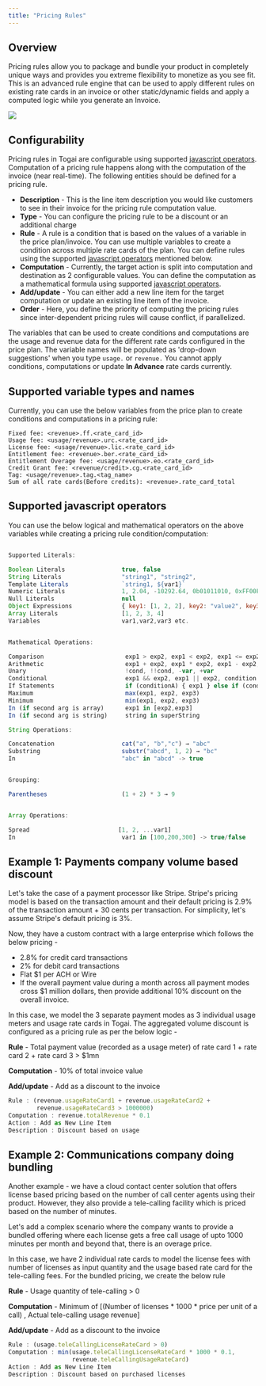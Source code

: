 ```yaml
---
title: "Pricing Rules"
---
```


## Overview
Pricing rules allow you to package and bundle your product in completely unique ways and provides you extreme flexibility to monetize as you see fit. This is an advanced rule engine that can be used to apply different rules on existing rate cards in an invoice or other static/dynamic fields and apply a computed logic while you generate an Invoice.


<Frame caption="Configurability of pricing rules">
  <img src="/docs/images/pricing-rule-configurability.png" />
</Frame>


## Configurability

Pricing rules in Togai are configurable using supported [javascript operators](/docs/pricing-rules#supported-javascript-operators). Computation of a pricing rule happens along with the computation of the invoice (near real-time). The following entities should be defined for a pricing rule.

* **Description** - This is the line item description you would like customers to see in their invoice for the pricing rule computation value.
* **Type** - You can configure the pricing rule to be a discount or an additional charge
* **Rule** - A rule is a condition that is based on the values of a variable in the price plan/invoice. You can use multiple variables to create a condition across multiple rate cards of the plan. You can define rules using the supported [javascript operators](/docs/pricing-rules#supported-javascript-operators) mentioned below.
* **Computation** - Currently, the target action is split into computation and destination as 2 configurable values. You can define the computation as a mathematical formula using supported [javascript operators](/docs/pricing-rules#supported-javascript-operators).
* **Add/update** - You can either add a new line item for the target computation or update an existing line item of the invoice.
* **Order** - Here, you define the priority of computing the pricing rules since inter-dependent pricing rules will cause conflict, if parallelized.

<Tip>The variables that can be used to create conditions and computations are the usage and revenue data for the different rate cards configured in the price plan. The variable names will be populated as 'drop-down suggestions' when you type `usage.` or `revenue.`  You cannot apply conditions, computations or update **In Advance** rate cards currently.</Tip>

## Supported variable types and names
Currently, you can use the below variables from the price plan to create conditions and computations in a pricing rule:

```
Fixed fee: <revenue>.ff.<rate_card_id>
Usage fee: <usage/revenue>.urc.<rate_card_id>
License fee: <usage/revenue>.lic.<rate_card_id>
Entitlement fee: <revenue>.ber.<rate_card_id>
Entitlement Overage fee: <usage/revenue>.eo.<rate_card_id>
Credit Grant fee: <revenue/credit>.cg.<rate_card_id>
Tag: <usage/revenue>.tag.<tag_name>
Sum of all rate cards(Before credits): <revenue>.rate_card_total 
```

## Supported javascript operators

You can use the below logical and mathematical operators on the above variables while creating a pricing rule condition/computation:

```js

Supported Literals:

Boolean Literals 		        true, false
String Literals     		    "string1", "string2", 
Template Literals	        	`string1, ${var1}`
Numeric Literals		        1, 2.04, -10292.64, 0b01011010, 0xFF00FF, etc.
Null Literals	                null
Object Expressions          	{ key1: [1, 2, 2], key2: "value2", key3: 'value3' }
Array Literals                  [1, 2, 3, 4]
Variables                       var1,var2,var3 etc.


Mathematical Operations:

Comparison 		                 exp1 > exp2, exp1 < exp2, exp1 <= exp2, exp1 === exp2, exp1 !== exp2
Arithmetic                  	 exp1 + exp2, exp1 * exp2, exp1 - exp2, exp1 / exp2, exp1 % exp2
Unary		                     !cond, !!cond, -var, +var
Conditional                      exp1 && exp2, exp1 || exp2, condition ? exp1 : exp2
If Statements	                 if (conditionA) { exp1 } else if (conditionB) { exp2 } else { exp3 }
Maximum 		                 max(exp1, exp2, exp3)
Minimum                      	 min(exp1, exp2, exp3)
In (if second arg is array)      exp1 in [exp2,exp3] 
In (if second arg is string)     string in superString

String Operations: 

Concatenation		            cat("a", "b","c") → "abc"
Substring                       substr("abcd", 1, 2) → "bc"
In                              "abc" in "abcd" -> true


Grouping: 

Parentheses		                (1 + 2) * 3 → 9


Array Operations:

Spread                         [1, 2, ...var1]
In                              var1 in [100,200,300] -> true/false
```

## Example 1: Payments company volume based discount

Let's take the case of a payment processor like Stripe. Stripe's pricing model is based on the transaction amount and their default pricing is 2.9% of the transaction amount + 30 cents per transaction. For simplicity, let's assume Stripe's default pricing is 3%.

Now, they have a custom contract with a large enterprise which follows the below pricing - 

* 2.8% for credit card transactions
* 2% for debit card transactions
* Flat $1 per ACH or Wire
* If the overall payment value during a month across all payment modes cross $1 million dollars, then provide additional 10% discount on the overall invoice.

In this case, we model the 3 separate payment modes as 3 individual usage meters and usage rate cards in Togai. The aggregated volume discount is configured as a pricing rule as per the below logic - 

**Rule** - Total payment value (recorded as a usage meter) of rate card 1 + rate card 2 + rate card 3 > $1mn

**Computation** - 10% of total invoice value

**Add/update** - Add as a discount to the invoice

```javascript
Rule : (revenue.usageRateCard1 + revenue.usageRateCard2 +
        revenue.usageRateCard3 > 1000000)
Computation : revenue.totalRevenue * 0.1
Action : Add as New Line Item
Description : Discount based on usage

```

## Example 2: Communications company doing bundling

Another example - we have a cloud contact center solution that offers license based pricing based on the number of call center agents using their product. However, they also provide a tele-calling facility which is priced based on the number of minutes. 

Let's add a complex scenario where the company wants to provide a bundled offering where each license gets a free call usage of upto 1000 minutes per month and beyond that, there is an overage price.

In this case, we have 2 individual rate cards to model the license fees with number of licenses as input quantity and the usage based rate card for the tele-calling fees. For the bundled pricing, we create the below rule

**Rule** - Usage quantity of tele-calling > 0

**Computation** - Minimum of [(Number of licenses * 1000 * price per unit of a call) , Actual tele-calling usage revenue]

**Add/update** - Add as a discount to the invoice

```javascript
Rule : (usage.teleCallingLicenseRateCard > 0)
Computation : min(usage.teleCallingLicenseRateCard * 1000 * 0.1, 
                  revenue.teleCallingUsageRateCard)
Action : Add as New Line Item
Description : Discount based on purchased licenses
```